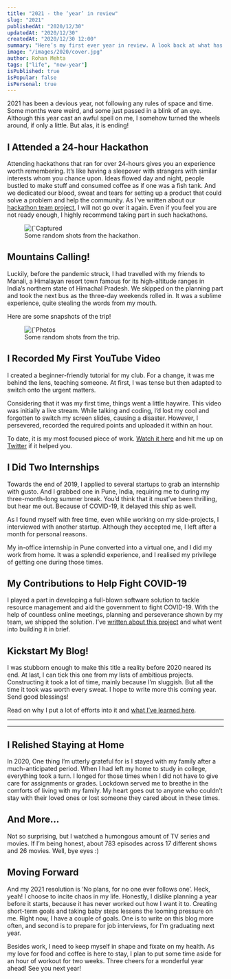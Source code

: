 ```yaml
---
title: "2021 - the ‘year’ in review"
slug: "2021"
publishedAt: "2020/12/30"
updatedAt: "2020/12/30"
createdAt: "2020/12/30 12:00"
summary: "Here’s my first ever year in review. A look back at what has been a difficult year for everyone, but I've managed to reverse its spell on me."
image: "/images/2020/cover.jpg"
author: Rohan Mehta
tags: ["life", "new-year"]
isPublished: true
isPopular: false
isPersonal: true
---
```


2021 has been a devious year, not following any rules of space and time. Some months were weird, and some just passed in a blink of an eye. Although this year cast an awful spell on me, I somehow turned the wheels around, if only a little. But alas, it is ending!

## I Attended a 24-hour Hackathon

Attending hackathons that ran for over 24-hours gives you an experience worth remembering. It’s like having a sleepover with strangers with similar interests whom you chance upon. Ideas flowed day and night, people bustled to make stuff and consumed coffee as if one was a fish tank. And we dedicated our blood, sweat and tears for setting up a product that could solve a problem and help the community. As I’ve written about our [hackathon team project](/projects/mobitrack), I will not go over it again. Even if you feel you are not ready enough, I highly recommend taking part in such hackathons.

<figure>
	<div className="flex">
		<Image
			className="rounded"
			alt={`Captured moments from the hackathon`}
			src={`/images/2020/hackathon.jpg`}
			width={1024}
			height={1024}
		/>
	</div>
	<figcaption>Some random shots from the hackathon.</figcaption>
</figure>

## Mountains Calling!

Luckily, before the pandemic struck, I had travelled with my friends to Manali, a Himalayan resort town famous for its high-altitude ranges in India’s northern state of Himachal Pradesh. We skipped on the planning part and took the next bus as the three-day weekends rolled in. It was a sublime experience, quite stealing the words from my mouth.

Here are some snapshots of the trip!

<figure>
	<div className="flex">
		<Image
			className="rounded"
			alt={`Photos from Manali Trip`}
			src={`/images/2020/trip.jpg`}
			width={1024}
			height={1024}
		/>
	</div>
	<figcaption>Some random shots from the trip.</figcaption>
</figure>

## I Recorded My First YouTube Video

I created a beginner-friendly tutorial for my club. For a change, it was me behind the lens, teaching someone. At first, I was tense but then adapted to switch onto the urgent matters.

Considering that it was my first time, things went a little haywire. This video was initially a live stream. While talking and coding, I’d lost my cool and forgotten to switch my screen slides, causing a disaster. However, I persevered, recorded the required points and uploaded it within an hour.

To date, it is my most focused piece of work. [Watch it here](https://go.dsckiet.com/learnjs) and hit me up on [Twitter](https://twitter.com/rhnmht30) if it helped you.

## I Did Two Internships

Towards the end of 2019, I applied to several startups to grab an internship with gusto. And I grabbed one in Pune, India, requiring me to during my three-month-long summer break. You’d think that it must’ve been thrilling, but hear me out. Because of COVID-19, it delayed this ship as well.

As I found myself with free time, even while working on my side-projects, I interviewed with another startup. Although they accepted me, I left after a month for personal reasons.

My in-office internship in Pune converted into a virtual one, and I did my work from home. It was a splendid experience, and I realised my privilege of getting one during those times.

## My Contributions to Help Fight COVID-19

I played a part in developing a full-blown software solution to tackle resource management and aid the government to fight COVID-19. With the help of countless online meetings, planning and perseverance shown by my team, we shipped the solution. I’ve [written about this project](/projects/covid19-erp) and what went into building it in brief.

## Kickstart My Blog!

I was stubborn enough to make this title a reality before 2020 neared its end. At last, I can tick this one from my lists of ambitious projects. Constructing it took a lot of time, mainly because I’m sluggish. But all the time it took was worth every sweat. I hope to write more this coming year. Send good blessings!

Read on why I put a lot of efforts into it and [what I’ve learned here](/blog/i-over-engineered-my-blog).

<hr />
<NewsletterForm />
<hr />

## I Relished Staying at Home

In 2020, One thing I’m utterly grateful for is I stayed with my family after a much-anticipated period. When I had left my home to study in college, everything took a turn. I longed for those times when I did not have to give care for assignments or grades. Lockdown served me to breathe in the comforts of living with my family. My heart goes out to anyone who couldn’t stay with their loved ones or lost someone they cared about in these times.

## And More...

Not so surprising, but I watched a humongous amount of TV series and movies. If I’m being honest, about 783 episodes across 17 different shows and 26 movies. Well, bye eyes :)

## Moving Forward

And my 2021 resolution is ‘No plans, for no one ever follows one’. Heck, yeah! I choose to incite chaos in my life. Honestly, I dislike planning a year before it starts, because it has never worked out how I want it to. Creating short-term goals and taking baby steps lessens the looming pressure on me. Right now, I have a couple of goals. One is to write on this blog more often, and second is to prepare for job interviews, for I’m graduating next year.

Besides work, I need to keep myself in shape and fixate on my health. As my love for food and coffee is here to stay, I plan to put some time aside for an hour of workout for two weeks. Three cheers for a wonderful year ahead! See you next year!
